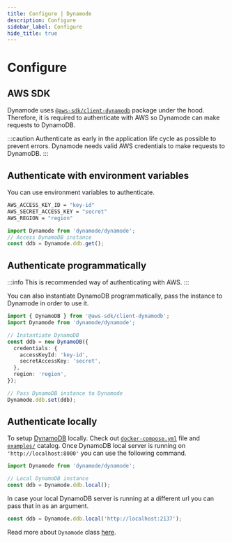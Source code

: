 ```yaml
---
title: Configure | Dynamode
description: Configure
sidebar_label: Configure
hide_title: true
---
```


# Configure

## AWS SDK

Dynamode uses [`@aws-sdk/client-dynamodb`](https://www.npmjs.com/package/@aws-sdk/client-dynamodb) package under the hood. Therefore, it is required to authenticate with AWS so Dynamode can make requests to DynamoDB.

:::caution
Authenticate as early in the application life cycle as possible to prevent errors. Dynamode needs valid AWS credentials to make requests to DynamoDB.
:::

## Authenticate with environment variables

You can use environment variables to authenticate.

```bash
AWS_ACCESS_KEY_ID = "key-id"
AWS_SECRET_ACCESS_KEY = "secret"
AWS_REGION = "region"
```

```ts
import Dynamode from 'dynamode/dynamode';
// Access DynamoDB instance
const ddb = Dynamode.ddb.get();
```

## Authenticate programmatically

:::info
This is recommended way of authenticating with AWS.
:::

You can also instantiate DynamoDB programmatically, pass the instance to Dynamode in order to use it.

```ts
import { DynamoDB } from '@aws-sdk/client-dynamodb';
import Dynamode from 'dynamode/dynamode';

// Instantiate DynamoDB
const ddb = new DynamoDB({
  credentials: {
    accessKeyId: 'key-id',
    secretAccessKey: 'secret',
  },
  region: 'region',
});

// Pass DynamoDB instance to Dynamode
Dynamode.ddb.set(ddb);
```

## Authenticate locally

To setup [DynamoDB](https://docs.aws.amazon.com/amazondynamodb/latest/developerguide/DynamoDBLocal.html) locally. Check out [`docker-compose.yml`](https://www.github.com/blazejkustra/dynamode/blob/master/examples/docker-compose.yml) file and [`examples/`](https://www.github.com/blazejkustra/dynamode/blob/master/examples/) catalog. Once DynamoDB local server is running on `'http://localhost:8000'` you can use the following command.

```ts
import Dynamode from 'dynamode/dynamode';

// Local DynamoDB instance
const ddb = Dynamode.ddb.local();
```

In case your local DynamoDB server is running at a different url you can pass that in as an argument.

```ts
const ddb = Dynamode.ddb.local('http://localhost:2137');
```

Read more about `Dynamode` class [here](/docs/guide/dynamode).
